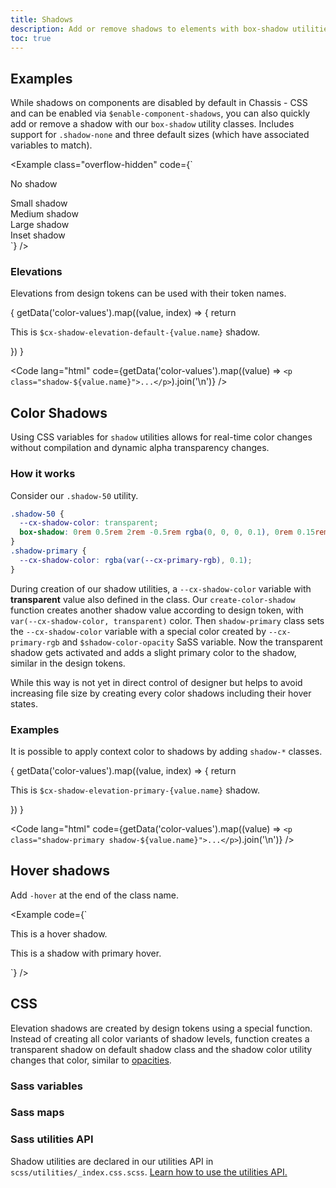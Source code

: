 ```yaml
---
title: Shadows
description: Add or remove shadows to elements with box-shadow utilities.
toc: true
---
```



## Examples

While shadows on components are disabled by default in Chassis - CSS and can be enabled via `$enable-component-shadows`, you can also quickly add or remove a shadow with our `box-shadow` utility classes. Includes support for `.shadow-none` and three default sizes (which have associated variables to match).

<Example class="overflow-hidden" code={`<div class="shadow-none rounded p-medium mb-xlarge">No shadow</div>
<div class="shadow-small rounded p-medium mb-xlarge">Small shadow</div>
<div class="shadow rounded p-medium mb-xlarge">Medium shadow</div>
<div class="shadow-large rounded p-medium mb-xlarge">Large shadow</div>
<div class="shadow-inset bg-evident rounded p-medium">Inset shadow</div>`} />


### Elevations

Elevations from design tokens can be used with their token names.

<div class="cxd-example">
  {
    getData('color-values').map((value, index) => {
      return <p class={`shadow-${value.name} p-medium rounded`} style={`margin-bottom: calc(1rem + (.25rem * ${index}))`}>This is <code>$cx-shadow-elevation-default-{value.name}</code> shadow.</p>
    })
  }
</div>

<Code lang="html" code={getData('color-values').map((value) => `<p class="shadow-${value.name}">...</p>`).join('\n')} />

## Color Shadows

Using CSS variables for `shadow` utilities allows for real-time color changes without compilation and dynamic alpha transparency changes.

### How it works

Consider our `.shadow-50` utility.

```css
.shadow-50 {
  --cx-shadow-color: transparent;
  box-shadow: 0rem 0.5rem 2rem -0.5rem rgba(0, 0, 0, 0.1), 0rem 0.15rem 1rem -0.15rem var(--cx-shadow-color, transparent), 0rem 0.15rem 1rem -0.15rem rgba(0, 0, 0, 0.1) !important;
}
.shadow-primary {
  --cx-shadow-color: rgba(var(--cx-primary-rgb), 0.1);
}
```

During creation of our shadow utilities, a `--cx-shadow-color` variable with **transparent** value also defined in the class. Our `create-color-shadow` function creates another shadow value according to design token, with `var(--cx-shadow-color, transparent)` color. Then `shadow-primary` class sets the `--cx-shadow-color` variable with a special color created by `--cx-primary-rgb` and `$shadow-color-opacity` SaSS variable. Now the transparent shadow gets activated and adds a slight primary color to the shadow, similar in the design tokens.

<Callout type="warning">
  While this way is not yet in direct control of designer but helps to avoid increasing file size by creating every color shadows including their hover states.
</Callout>

### Examples

It is possible to apply context color to shadows by adding `shadow-*` classes.

<div class="cxd-example">
  {
    getData('color-values').map((value, index) => {
      return <p class={`shadow-primary shadow-${value.name} p-medium rounded`} style={`margin-bottom: calc(1rem + (.25rem * ${index}))`}>This is <code>$cx-shadow-elevation-primary-{value.name}</code> shadow.</p>
    })
  }
</div>

<Code lang="html" code={getData('color-values').map((value) => `<p class="shadow-primary shadow-${value.name}">...</p>`).join('\n')} />

## Hover shadows

Add `-hover` at the end of the class name.

<Example code={`<p class="shadow-30-hover p-medium rounded">This is a hover shadow.</p>
<p class="shadow-primary-hover shadow-50 p-medium rounded">This is a shadow with primary hover.</p>`} />

## CSS

Elevation shadows are created by design tokens using a special function. Instead of creating all color variants of shadow levels, function creates a transparent shadow on default shadow class and the shadow color utility changes that color, similar to [opacities]([[docsref:/utilities/colors#opacity]]).

### Sass variables

<ScssDocs name="base-shadow-variables" file="scss/_variables.scss" />
<ScssDocs name="default-shadow-tokens" file="scss/tokens/_shadows.scss" />

### Sass maps

<ScssDocs name="base-shadows-map" file="scss/maps/_shadows.scss" />
<ScssDocs name="default-shadows-map" file="scss/maps/_shadows.scss" />

### Sass utilities API

Shadow utilities are declared in our utilities API in `scss/utilities/_index.css.scss`. [Learn how to use the utilities API.]([[docsref:/utilities/api#using-the-api]])

<ScssDocs name="utils-shadow" file="scss/utilities/_index.scss" />
<ScssDocs name="utils-elevation-shadow" file="scss/utilities/_index.scss" />
